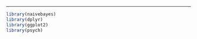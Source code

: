 ---
```{r}
library(naivebayes)
library(dplyr)
library(ggplot2)
library(psych)
```


```{r}

```


